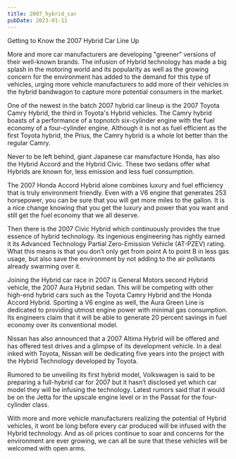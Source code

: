 ```yaml
---
title: 2007_hybrid_car
pubDate: 2023-01-11
---
```


Getting to Know the 2007 Hybrid Car Line Up


More and more car manufacturers are developing "greener" versions of their well-known brands. The infusion of Hybrid technology has made a big splash in the motoring world and its popularity as well as the growing concern for the environment has added to the demand for this type of vehicles, urging more vehicle manufacturers to add more of their vehicles in the hybrid bandwagon to capture more potential consumers in the market.

One of the newest in the batch 2007 hybrid car lineup is the 2007 Toyota Camry Hybrid, the third in Toyota's Hybrid vehicles. The Camry hybrid boasts of a performance of a topnotch six-cylinder engine with the fuel economy of a four-cylinder engine. Although it is not as fuel efficient as the first Toyota hybrid, the Prius, the Camry hybrid is a whole lot better than the regular Camry.

Never to be left behind, giant Japanese car manufacture Honda, has also the Hybrid Accord and the Hybrid Civic. These two sedans offer what Hybrids are known for, less emission and less fuel consumption. 

The 2007 Honda Accord Hybrid alone combines luxury and fuel efficiency that is truly environment friendly. Even with a V6 engine that generates 253 horsepower, you can be sure that you will get more miles to the gallon. It is a nice change knowing that you get the luxury and power that you want and still get the fuel economy that we all deserve.

Then there is the 2007 Civic Hybrid which continuously provides the true essence of hybrid technology. Its ingenious engineering has rightly earned it its Advanced Technology Partial Zero-Emission Vehicle (AT-PZEV) rating. What this means is that you don’t only get from point A to point B in less gas usage, but also save the environment by not adding to the air pollutants already swarming over it. 

Joining the Hybrid car race in 2007 is General Motors second Hybrid vehicle, the 2007 Aura Hybrid sedan. This will be competing with other high-end hybrid cars such as the Toyota Camry Hybrid and the Honda Accord Hybrid. Sporting a V6 engine as well, the Aura Green Line is dedicated to providing utmost engine power with minimal gas consumption. Its engineers claim that it will be able to generate 20 percent savings in fuel economy over its conventional model.

Nissan has also announced that a 2007 Altima Hybrid will be offered and has offered test drives and a glimpse of its development vehicle. In a deal inked with Toyota, Nissan will be dedicating five years into the project with the Hybrid Technology developed by Toyota.

Rumored to be unveiling its first hybrid model, Volkswagen is said to be preparing a full-hybrid car for 2007 but it hasn’t disclosed yet which car model they will be infusing the technology. Latest rumors said that it would be on the Jetta for the upscale engine level or in the Passat for the four-cylinder class. 

 With more and more vehicle manufacturers realizing the potential of Hybrid vehicles, it wont be long before every car produced will be infused with the Hybrid technology. And as oil prices continue to soar and concerns for the environment are ever growing, we can all be sure that these vehicles will be welcomed with open arms.